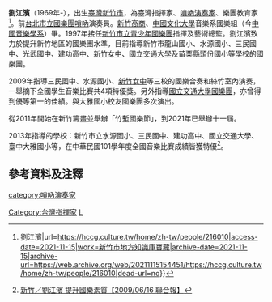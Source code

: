 {{blpsources|time=2021-07-09}}
{{Infobox musical artist
| Name = 劉江濱
| Img_capt = 
| Img_size = 200px
| Landscape = 
| Background = non_vocal_instrumentalist
| Born = 1969年<br/>{{TWN}}[[新竹市|新竹市]]
| Died = 
| nationality = {{ROC}}
| Instrument = [[嗩吶|嗩吶]]
| Genre = [[中華民國國樂|中華民國國樂]]
| Occupation = [[嗩吶|嗩吶]]演奏家、[[指揮家|指揮家]]、[[教師|教師]]
| Years_active = 1997年
| Label = 
| Associated_acts = 
| URL = 
| Notable_instruments = 
}}

'''劉江濱'''（1969年-），出生[[臺灣|臺灣]][[新竹市|新竹市]]，為臺灣指揮家、[[嗩吶|嗩吶]][[演奏家|演奏家]]、樂團教育家<ref>{{Cite web|title=新竹市地方知識庫寶藏{{!}}劉江濱|url=https://hccg.culture.tw/home/zh-tw/people/216010|access-date=2021-11-15|work=新竹市地方知識庫寶藏|archive-date=2021-11-15|archive-url=https://web.archive.org/web/20211115154451/https://hccg.culture.tw/home/zh-tw/people/216010|dead-url=no}}</ref>。前[[台北市立國樂團|台北市立國樂團]][[嗩吶|嗩吶]]演奏員。[[新竹高商|新竹高商]]、[[中國文化大學|中國文化大學]]音樂系國樂組（今[[中國音樂學系|中國音樂學系]]）畢。1997年接任[[新竹市立青少年國樂團|新竹市立青少年國樂團]]指揮及藝術總監。劉江濱致力於提升新竹地區的國樂團水準，目前指導新竹市龍山國小、水源國小、三民國中、光武國中、建功高中、[[新竹女中|新竹女中]]、[[國立交通大學|國立交通大學]]及苗栗縣頭份國小等學校的國樂團。

2009年指導三民國中、水源國小、[[新竹女中|新竹女中]]等三校的國樂合奏和絲竹室內演奏，一舉摘下全國學生音樂比賽共4項特優獎。另外指導[[國立交通大學國樂團|國立交通大學國樂團]]，亦曾得到優等第一的佳績。與大雅國小校友國樂團多次演出。

從2011年開始在新竹籌畫並舉辦「竹塹國樂節」，到2021年已舉辦十一屆。

2013年指導的學校：新竹市立水源國小、三民國中、建功高中、國立交通大學、臺中大雅國小等，在中華民國101學年度全國音樂比賽成績皆獲特優<ref>[http://www.udn.com/2009/6/16/NEWS/DOMESTIC/DOMS1/4964282.shtml 新竹／劉江濱 提升國樂素質【2009/06/16 聯合報】]{{dead link|date=2017年11月|bot=InternetArchiveBot|fix-attempted=yes}}</ref>。

==參考資料及注釋==
{{reflist|1}}

[[Category:台灣指揮家|Category:台灣指揮家]]
[[Category:中國文化大學校友|L]]
[[category:嗩吶演奏家|category:嗩吶演奏家]]